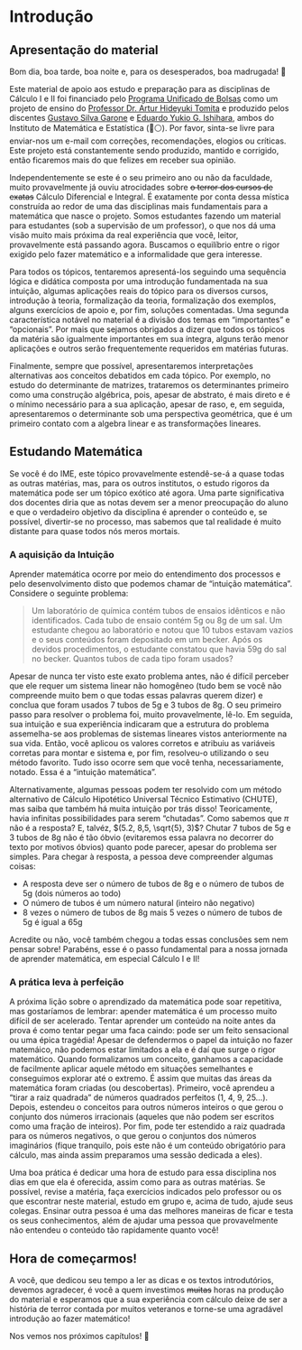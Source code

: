 # Introdução

## Apresentação do material

Bom dia, boa tarde, boa noite e, para os desesperados, boa madrugada! 👋

Este material de apoio aos estudo e preparação para as disciplinas de Cálculo I e II foi financiado pelo 
[Programa Unificado de Bolsas](https://prip.usp.br/pub/) como um projeto de ensino do 
[Professor Dr. Artur Hideyuki Tomita](https://www.ime.usp.br/~tomita/) e produzido pelos discentes 
[Gustavo Silva Garone](gustavo.garone@usp.br) e [Eduardo Yukio G. Ishihara](eduardoyukio.ishihara@usp.br), ambos do 
Instituto de Matemática e Estatística (🔴⚪). Por favor, sinta-se livre para enviar-nos um e-mail com correções, 
recomendações, elogios ou críticas. Este projeto está constantemente sendo produzido, mantido e corrigido, então 
ficaremos mais do que felizes em receber sua opinião.

Independentemente se este é o seu primeiro ano ou não da faculdade, muito provavelmente já ouviu atrocidades sobre 
~~o terror dos cursos de exatas~~ Cálculo Diferencial e Integral. É exatamente por conta dessa mística construída ao 
redor de uma das disciplinas mais fundamentais para a matemática que nasce o projeto. Somos estudantes fazendo um 
material para estudantes (sob a supervisão de um professor), o que nos dá uma visão muito mais próxima da real 
experiência que você, leitor, provavelmente está passando agora. Buscamos o equilíbrio entre o rigor exigido pelo fazer 
matemático e a informalidade que gera interesse.

Para todos os tópicos, tentaremos apresentá-los seguindo uma sequência lógica e didática composta por uma introdução 
fundamentada na sua intuição, algumas aplicações reais do tópico para os diversos cursos, introdução à teoria, 
formalização da teoria, formalização dos exemplos, alguns exercícios de apoio e, por fim, soluções comentadas. 
Uma segunda característica notável no material é a divisão dos temas em "importantes" e "opcionais". Por mais que 
sejamos obrigados a dizer que todos os tópicos da matéria são igualmente importantes em sua íntegra, alguns terão menor 
aplicações e outros serão frequentemente requeridos em matérias futuras. 

Finalmente, sempre que possível, apresentaremos interpretações alternativas aos conceitos debatidos em cada tópico. Por 
exemplo, no estudo do determinante de matrizes, trataremos os determinantes primeiro como uma construção algébrica, 
pois, apesar de abstrato, é mais direto e é o mínimo necessário para a sua aplicação, apesar de raso, e, em seguida, 
apresentaremos o determinante sob uma perspectiva geométrica, que é um primeiro contato com a algebra linear e as 
transformações lineares.

## Estudando Matemática

Se você é do IME, este tópico provavelmente estendê-se-á a quase todas as outras matérias, mas, para os outros 
institutos, o estudo rigoros da matemática pode ser um tópico exótico até agora. Uma parte significativa dos docentes 
diria que as notas devem ser a menor preocupação do aluno e que o verdadeiro objetivo da disciplina é aprender o 
conteúdo e, se possível, divertir-se no processo, mas sabemos que tal realidade é muito distante para quase todos nós 
meros mortais.

### A aquisição da Intuição

Aprender matemática ocorre por meio do entendimento dos processos e pelo desenvolvimento disto que podemos chamar de 
"intuição matemática". Considere o seguinte problema:

>Um laboratório de química contém tubos de ensaios idênticos e não identificados. Cada tubo de ensaio contém 5g ou 8g 
de um sal. Um estudante chegou ao laboratório e notou que 10 tubos estavam vazios e o seus conteúdos foram depositado 
em um becker. Após os devidos procedimentos, o estudante constatou que havia 59g do sal no becker.
Quantos tubos de cada tipo foram usados?

Apesar de nunca ter visto este exato problema antes, não é difícil perceber que ele requer um sistema linear não 
homogêneo (tudo bem se você não compreende muito bem o que todas essas palavras querem dizer) e conclua que foram 
usados 7 tubos de 5g e 3 tubos de 8g. O seu primeiro passo para resolver o problema foi, muito provavelmente, lê-lo. Em 
seguida, sua intuição e sua experiência indicaram que a estrutura do problema assemelha-se aos problemas de sistemas 
lineares vistos anteriormente na sua vida. Então, você aplicou os valores corretos e atribuiu as variáveis corretas para 
montar e sistema e, por fim, resolveu-o utilizando o seu método favorito. Tudo isso ocorre sem que você tenha, 
necessariamente, notado. Essa é a "intuição matemática".

Alternativamente, algumas pessoas podem ter resolvido com um método alternativo de Cálculo Hipotético Universal Técnico 
Estimativo (CHUTE), mas saiba que também há muita intuição por trás disso! Teoricamente, havia infinitas possibilidades 
para serem "chutadas". Como sabemos que $\pi$ não é a resposta? E, talvéz, $(5.2, 8,5, \sqrt{5}, 3)$?
Chutar 7 tubos de 5g e 3 tubos de 8g não é tão óbvio (evitaremos essa palavra no decorrer do texto por motivos óbvios) 
quanto pode parecer, apesar do problema ser simples. Para chegar à resposta, a pessoa deve compreender algumas coisas:

* A resposta deve ser o número de tubos de 8g e o número de tubos de 5g (dois números ao todo)
* O número de tubos é um número natural (inteiro não negativo)
* 8 vezes o número de tubos de 8g mais 5 vezes o número de tubos de 5g é igual a 65g

Acredite ou não, você também chegou a todas essas conclusões sem nem pensar sobre! Parabéns, esse é o passo fundamental 
para a nossa jornada de aprender matemática, em especial Cálculo I e II!

### A prática leva à perfeição

A próxima lição sobre o aprendizado da matemática pode soar repetitiva, mas gostaríamos de lembrar: apender matemática é 
um processo muito difícil de ser acelerado. Tentar aprender um conteúdo na noite antes da prova é como tentar pegar uma 
faca caindo: pode ser um feito sensacional ou uma épica tragédia! Apesar de defendermos o papel da intuição no fazer 
matemáico, não podemos estar limitados a ela e é daí que surge o rigor matemático. Quando formalizamos um conceito, 
ganhamos a capacidade de facilmente aplicar aquele método em situações semelhantes e conseguimos explorar até o extremo. 
É assim que muitas das áreas da matemática foram criadas (ou descobertas). Primeiro, você aprendeu a "tirar a raiz 
quadrada" de números quadrados perfeitos (1, 4, 9, 25...). Depois, estendeu o conceitos para outros números inteiros o 
que gerou o conjunto dos números irracionais (aqueles que não podem ser escritos como uma fração de inteiros). Por fim, 
pode ter estendido a raiz quadrada para os números negativos, o que gerou o conjuntos dos números imaginários (fique
tranquilo, pois este não é um conteúdo obrigatório para cálculo, mas ainda assim preparamos uma sessão dedicada a eles).

Uma boa prática é dedicar uma hora de estudo para essa disciplina nos dias em que ela é oferecida, assim como para as 
outras matérias. Se possível, revise a matéria, faça exercícios indicados pelo professor ou os que escontrar neste 
material, estudo em grupo e, acima de tudo, ajude seus colegas. Ensinar outra pessoa é uma das melhores maneiras de 
ficar e testa os seus conhecimentos, além de ajudar uma pessoa que provavelmente não entendeu o conteúdo tão rapidamente 
quanto você!

## Hora de começarmos!

A você, que dedicou seu tempo a ler as dicas e os textos introdutórios, devemos agradecer, é você a quem investimos 
~~muitas~~ horas na produção do material e esperamos que a sua experiência com cálculo deixe de ser a história de terror 
contada por muitos veteranos e torne-se uma agradável introdução ao fazer matemático!

Nos vemos nos próximos capítulos! 🤩